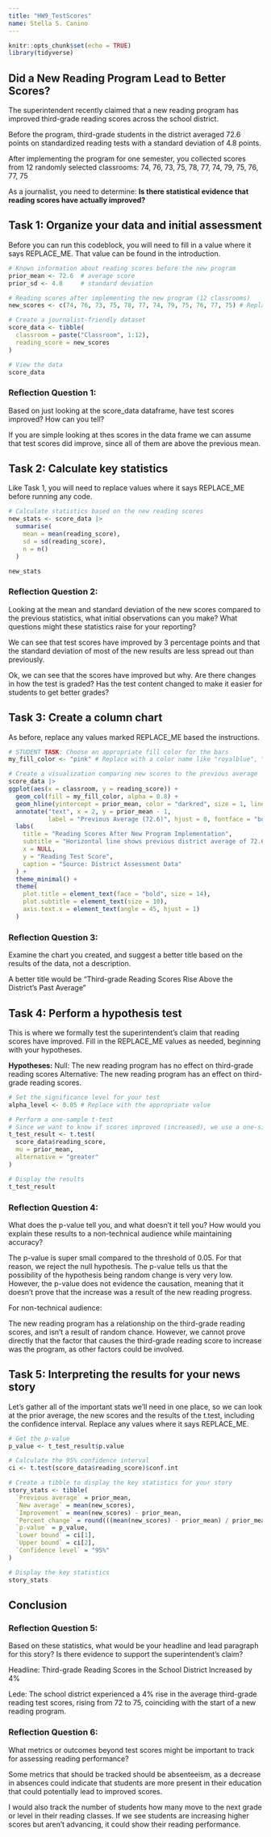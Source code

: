 ```yaml
---
title: "HW9_TestScores"
name: Stella S. Canino
---
```


```r
knitr::opts_chunk$set(echo = TRUE)
library(tidyverse)
```

## Did a New Reading Program Lead to Better Scores?

The superintendent recently claimed that a new reading program has improved third-grade reading scores across the school district.

Before the program, third-grade students in the district averaged 72.6 points on standardized reading tests with a standard deviation of 4.8 points.

After implementing the program for one semester, you collected scores from 12 randomly selected classrooms:
74, 76, 73, 75, 78, 77, 74, 79, 75, 76, 77, 75

As a journalist, you need to determine: **Is there statistical evidence that reading scores have actually improved?**

## Task 1: Organize your data and initial assessment

Before you can run this codeblock, you will need to fill in a value where it says REPLACE_ME. That value can be found in the introduction.

```r
# Known information about reading scores before the new program
prior_mean <- 72.6  # average score
prior_sd <- 4.8     # standard deviation

# Reading scores after implementing the new program (12 classrooms)
new_scores <- c(74, 76, 73, 75, 78, 77, 74, 79, 75, 76, 77, 75) # Replace with the actual scores

# Create a journalist-friendly dataset
score_data <- tibble(
  classroom = paste("Classroom", 1:12),
  reading_score = new_scores
)

# View the data
score_data
```

### Reflection Question 1:
Based on just looking at the score_data dataframe, have test scores improved? How can you tell?

If you are simple looking at thes scores in the data frame we can assume that test scores did improve, 
since all of them are above the previous mean. 

## Task 2: Calculate key statistics

Like Task 1, you will need to replace values where it says REPLACE_ME before running any code.

```r
# Calculate statistics based on the new reading scores
new_stats <- score_data |> 
  summarise(
    mean = mean(reading_score),
    sd = sd(reading_score),
    n = n()
  )

new_stats
```

### Reflection Question 2:
Looking at the mean and standard deviation of the new scores compared to the previous statistics, what initial observations can you make? What questions might these statistics raise for your reporting?

We can see that test scores have improved by 3 percentage points and that the standard deviation of most of the new results are less spread out than previously. 

Ok, we can see that the scores have improved but why. Are there changes 
in how the test is graded? Has the test content changed to make it easier
for students to get better grades?

## Task 3: Create a column chart

As before, replace any values marked REPLACE_ME based the instructions.

```r
# STUDENT TASK: Choose an appropriate fill color for the bars
my_fill_color <- "pink" # Replace with a color name like "royalblue", "darkgreen", etc.

# Create a visualization comparing new scores to the previous average
score_data |> 
ggplot(aes(x = classroom, y = reading_score)) +
  geom_col(fill = my_fill_color, alpha = 0.8) +
  geom_hline(yintercept = prior_mean, color = "darkred", size = 1, linetype = "dashed") +
  annotate("text", x = 2, y = prior_mean - 1, 
           label = "Previous Average (72.6)", hjust = 0, fontface = "bold", color = "darkred") +
  labs(
    title = "Reading Scores After New Program Implementation",
    subtitle = "Horizontal line shows previous district average of 72.6 points",
    x = NULL,
    y = "Reading Test Score",
    caption = "Source: District Assessment Data"
  ) +
  theme_minimal() +
  theme(
    plot.title = element_text(face = "bold", size = 14),
    plot.subtitle = element_text(size = 10),
    axis.text.x = element_text(angle = 45, hjust = 1)
  )
```

### Reflection Question 3:
Examine the chart you created, and suggest a better title based on the results of the data, not a description.

A better title would be "Third-grade Reading Scores Rise Above the District's Past Average"

## Task 4: Perform a hypothesis test

This is where we formally test the superintendent's claim that reading scores have improved. Fill in the REPLACE_ME values as needed, beginning with your hypotheses.

**Hypotheses:**
Null: The new reading program has no effect on third-grade reading scores
Alternative: The new reading program has an effect on third-grade reading scores. 

```r
# Set the significance level for your test
alpha_level <- 0.05 # Replace with the appropriate value

# Perform a one-sample t-test
# Since we want to know if scores improved (increased), we use a one-sided test (alternative = "greater")
t_test_result <- t.test(
  score_data$reading_score,
  mu = prior_mean,
  alternative = "greater"
)

# Display the results
t_test_result
```

### Reflection Question 4:
What does the p-value tell you, and what doesn't it tell you? How would you explain these results to a non-technical audience while maintaining accuracy?

The p-value is super small compared to the threshold of 0.05. For that reason, we reject the null hypothesis. The p-value tells us that the possibility of the 
hypothesis being random change is very very low. However, the p-value does not
evidence the causation, meaning that it doesn't prove that the increase was a 
result of the new reading progress. 

For non-technical audience:

The new reading program has a relationship on the third-grade reading scores, and 
isn't a result of random chance. However, we cannot prove directly that the factor that causes the third-grade reading score to increase was the program, as other factors could be involved. 

## Task 5: Interpreting the results for your news story

Let's gather all of the important stats we'll need in one place, so we can look at the prior average, the new scores and the results of the t.test, including the confidence interval. Replace any values where it says REPLACE_ME.


```r
# Get the p-value
p_value <- t_test_result$p.value

# Calculate the 95% confidence interval
ci <- t.test(score_data$reading_score)$conf.int

# Create a tibble to display the key statistics for your story
story_stats <- tibble(
  `Previous average` = prior_mean,
  `New average` = mean(new_scores),
  `Improvement` = mean(new_scores) - prior_mean,
  `Percent change` = round(((mean(new_scores) - prior_mean) / prior_mean) * 100, 1),
  `p-value` = p_value,
  `Lower bound` = ci[1],
  `Upper bound` = ci[2],
  `Confidence level` = "95%"
)

# Display the key statistics
story_stats
```
## Conclusion

### Reflection Question 5:
Based on these statistics, what would be your headline and lead paragraph for this story? Is there evidence to support the superintendent's claim?

Headline: Third-grade Reading Scores in the School District Increased by 4%

Lede: The school district experienced a 4% rise in the average third-grade reading test scores, rising from 72 to 75, coinciding with the start of a new reading program. 


### Reflection Question 6:

What metrics or outcomes beyond test scores might be important to track for assessing reading performance?

Some metrics that should be tracked should be absenteeism, as a decrease in
absences could indicate that students are more present in their
education that could potentially lead to improved scores. 

I would also track the number of students how many move to the next grade or
level in their reading classes. If we see students are increasing higher scores
but aren't advancing, it could show their reading performance. 

